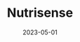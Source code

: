 ---
title: Nutrisense
description: Mobile-based Nutrition Calculator and Camera
date: 2023-05-01
team: PANITIATEAM
linktype: internal
---